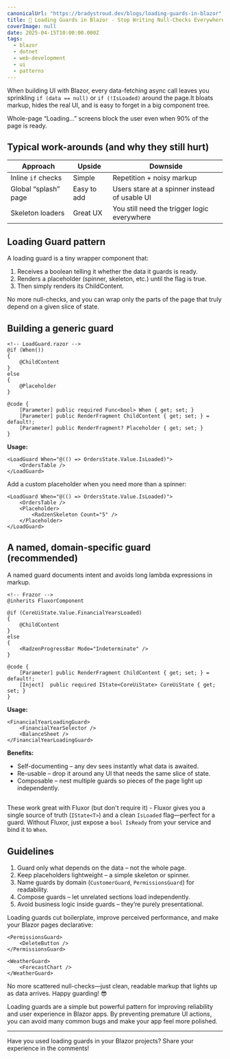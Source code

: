```yaml
---
canonicalUrl: "https://bradystroud.dev/blogs/loading-guards-in-blazor"
title: 🚦 Loading Guards in Blazor - Stop Writing Null-Checks Everywhere
coverImage: null
date: 2025-04-15T10:00:00.000Z
tags:
  - blazor
  - dotnet
  - web-development
  - ui
  - patterns
---
```


When building UI with Blazor, every data-fetching async call leaves you sprinkling `if (data == null)` or `if (!IsLoaded)` around the page.It bloats markup, hides the real UI, and is easy to forget in a big component tree.

Whole-page “Loading…” screens block the user even when 90% of the page is ready.

## Typical work-arounds (and why they still hurt)

| Approach                           | Upside             | Downside                                      |
| ---------------------------------- | ------------------ | --------------------------------------------- |
| Inline `if` checks                 | Simple             | Repetition + noisy markup                     |
| Global “splash” page               | Easy to add        | Users stare at a spinner instead of usable UI |
| Skeleton loaders                   | Great UX           | You still need the trigger logic everywhere   |

## Loading Guard pattern

A loading guard is a tiny wrapper component that:

1. Receives a boolean telling it whether the data it guards is ready.
2. Renders a placeholder (spinner, skeleton, etc.) until the flag is true.
3. Then simply renders its ChildContent.

No more null-checks, and you can wrap only the parts of the page that truly depend on a given slice of state.

## Building a generic guard

```razor
<!-- LoadGuard.razor -->
@if (When())
{
    @ChildContent
}
else
{
    @Placeholder
}

@code {
    [Parameter] public required Func<bool> When { get; set; }
    [Parameter] public RenderFragment ChildContent { get; set; } = default!;
    [Parameter] public RenderFragment? Placeholder { get; set; }
}
```

**Usage:**

```razor
<LoadGuard When="@(() => OrdersState.Value.IsLoaded)">
    <OrdersTable />
</LoadGuard>
```

Add a custom placeholder when you need more than a spinner:

```razor
<LoadGuard When="@(() => OrdersState.Value.IsLoaded)">
    <OrdersTable />
    <Placeholder>
        <RadzenSkeleton Count="5" />
    </Placeholder>
</LoadGuard>
```

## A named, domain-specific guard (recommended)

A named guard documents intent and avoids long lambda expressions in markup.

```razor
<!-- Frazor -->
@inherits FluxorComponent

@if (CoreUiState.Value.FinancialYearsLoaded)
{
    @ChildContent
}
else
{
    <RadzenProgressBar Mode="Indeterminate" />
}

@code {
    [Parameter] public RenderFragment ChildContent { get; set; } = default!;
    [Inject]  public required IState<CoreUiState> CoreUiState { get; set; }
}
```

**Usage:**

```razor
<FinancialYearLoadingGuard>
    <FinancialYearSelector />
    <BalanceSheet />
</FinancialYearLoadingGuard>
```

**Benefits:**

- Self-documenting – any dev sees instantly what data is awaited.
- Re-usable – drop it around any UI that needs the same slice of state.
- Composable – nest multiple guards so pieces of the page light up independently.

##

These work great with Fluxor (but don't require it) - Fluxor gives you a single source of truth (`IState<T>`) and a clean `IsLoaded` flag—perfect for a guard.
Without Fluxor, just expose a `bool IsReady` from your service and bind it to `When`.

## Guidelines

1. Guard only what depends on the data – not the whole page.
2. Keep placeholders lightweight – a simple skeleton or spinner.
3. Name guards by domain (`CustomerGuard`, `PermissionsGuard`) for readability.
4. Compose guards – let unrelated sections load independently.
5. Avoid business logic inside guards – they’re purely presentational.



Loading guards cut boilerplate, improve perceived performance, and make your Blazor pages declarative:

```razor
<PermissionsGuard>
    <DeleteButton />
</PermissionsGuard>

<WeatherGuard>
    <ForecastChart />
</WeatherGuard>
```

No more scattered null-checks—just clean, readable markup that lights up as data arrives. Happy guarding! 😎



Loading guards are a simple but powerful pattern for improving reliability and user experience in Blazor apps. By preventing premature UI actions, you can avoid many common bugs and make your app feel more polished.

---

Have you used loading guards in your Blazor projects? Share your experience in the comments!